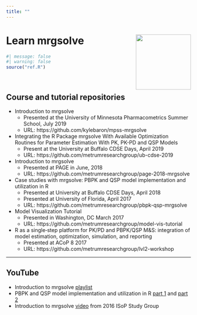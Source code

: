 ```yaml
---
title: ""
---
```



# Learn mrgsolve <img src="MRG-Solve-Hex.png" align="right" width="150px"></img>

```r
#| message: false
#| warning: false
source("ref.R")
```
<BR>
 
## Course and tutorial repositories

- Introduction to mrgsolve
    - Presented at the University of Minnesota Pharmacometrics Summer School, July 2019
    - URL: https://github.com/kylebaron/mpss-mrgsolve
- Integrating the R Package mrgsolve With Available Optimization Routines for 
  Parameter Estimation With PK, PK-PD and QSP Models
    - Present at the University at Buffalo CDSE Days, April 2019
    - URL: https://github.com/metrumresearchgroup/ub-cdse-2019
- Introduction to mrgsolve
    - Presented at PAGE in June, 2018
    - URL: https://github.com/metrumresearchgroup/page-2018-mrgsolve
- Case studies with mrgsolve: PBPK and QSP model implementation and utilization in R
    - Presented at University at Buffalo CDSE Days, April 2018
    - Presented at University of Florida, April 2017
    - URL: https://github.com/metrumresearchgroup/pbpk-qsp-mrgsolve
- Model Visualization Tutorial
    - Presented in Washington, DC March 2017 
    - URL: https://github.com/metrumresearchgroup/model-vis-tutorial
- R as a single‐step platform for PK/PD and PBPK/QSP M&S: integration of model estimation, 
optimization, simulation, and reporting
    - Presented at ACoP 8 2017
    - URL: https://github.com/metrumresearchgroup/lvl2-workshop


<hr></hr>


## YouTube

- Introduction to mrgsolve [playlist](https://www.youtube.com/playlist?list=PL2rG4OGekWghA8kAiWpPnwX9cjo8xxbtB)
- PBPK and QSP model implementation and utilization in R [part 1](https://youtu.be/IPwUb-ssdVA) and [part 2](https://youtu.be/sUD6ZZVzi4c)
- Introduction to mrgsolve [video](https://youtu.be/ts3Lj3hVyiw) from 2016 ISoP Study Group




